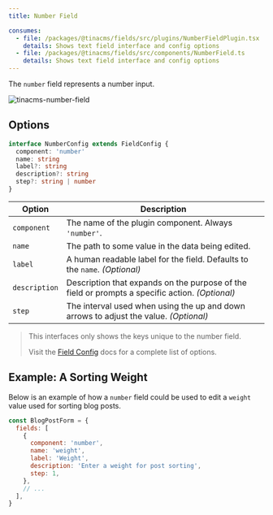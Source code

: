 ```yaml
---
title: Number Field

consumes:
  - file: /packages/@tinacms/fields/src/plugins/NumberFieldPlugin.tsx
    details: Shows text field interface and config options
  - file: /packages/@tinacms/fields/src/components/NumberField.ts
    details: Shows text field interface and config options
---
```

<WarningCallout body="This is an advanced-use feature, and likely not something you'll need to configure. What you probably want is the content types reference!" />


The `number` field represents a number input.

![tinacms-number-field](/img/fields/number-field.png)

## Options

```typescript
interface NumberConfig extends FieldConfig {
  component: 'number'
  name: string
  label?: string
  description?: string
  step?: string | number
}
```

| Option        | Description                                                                                     |
| ------------- | ----------------------------------------------------------------------------------------------- |
| `component`   | The name of the plugin component. Always `'number'`.                                            |
| `name`        | The path to some value in the data being edited.                                                |
| `label`       | A human readable label for the field. Defaults to the `name`. _(Optional)_                      |
| `description` | Description that expands on the purpose of the field or prompts a specific action. _(Optional)_ |
| `step`        | The interval used when using the up and down arrows to adjust the value. _(Optional)_           |

> This interfaces only shows the keys unique to the number field.
>
> Visit the [Field Config](/docs/reference/toolkit/fields) docs for a complete list of options.

## Example: A Sorting Weight

Below is an example of how a `number` field could be used to edit a `weight` value used for sorting blog posts.

```javascript
const BlogPostForm = {
  fields: [
    {
      component: 'number',
      name: 'weight',
      label: 'Weight',
      description: 'Enter a weight for post sorting',
      step: 1,
    },
    // ...
  ],
}
```
